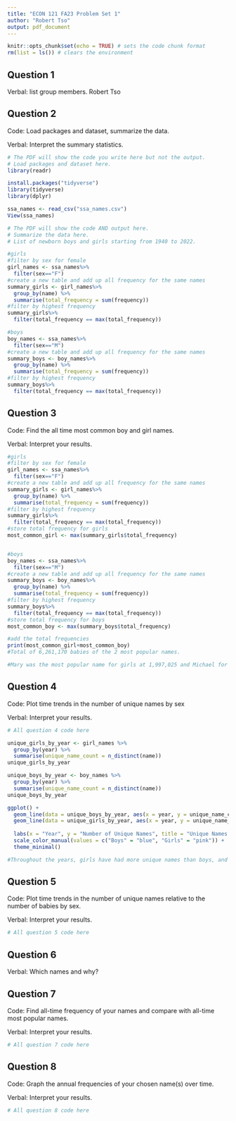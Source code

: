 ```yaml
---
title: "ECON 121 FA23 Problem Set 1"
author: "Robert Tso"
output: pdf_document
---
```


```r
knitr::opts_chunk$set(echo = TRUE) # sets the code chunk format
rm(list = ls()) # clears the environment
```

## Question 1

Verbal: list group members.
Robert Tso

\newpage

## Question 2

Code: Load packages and dataset, summarize the data.

Verbal: Interpret the summary statistics.

```r
# The PDF will show the code you write here but not the output.
# Load packages and dataset here.
library(readr)

install.packages("tidyverse")
library(tidyverse)
library(dplyr)

ssa_names <- read_csv("ssa_names.csv")
View(ssa_names)

```

```r
# The PDF will show the code AND output here.
# Summarize the data here.
# List of newborn boys and girls starting from 1940 to 2022.

#girls
#filter by sex for female
girl_names <- ssa_names%>%
  filter(sex=="F") 
#create a new table and add up all frequency for the same names
summary_girls <- girl_names%>%
  group_by(name) %>%
  summarise(total_frequency = sum(frequency)) 
#filter by highest frequency
summary_girls%>%
  filter(total_frequency == max(total_frequency))

#boys
boy_names <- ssa_names%>%
  filter(sex=="M") 
#create a new table and add up all frequency for the same names
summary_boys <- boy_names%>%
  group_by(name) %>%
  summarise(total_frequency = sum(frequency)) 
#filter by highest frequency
summary_boys%>%
  filter(total_frequency == max(total_frequency))


```

\newpage

## Question 3

Code: Find the all time most common boy and girl names.

Verbal: Interpret your results.

```r
#girls
#filter by sex for female
girl_names <- ssa_names%>%
  filter(sex=="F") 
#create a new table and add up all frequency for the same names
summary_girls <- girl_names%>%
  group_by(name) %>%
  summarise(total_frequency = sum(frequency)) 
#filter by highest frequency
summary_girls%>%
  filter(total_frequency == max(total_frequency))
#store total frequency for girls
most_common_girl <- max(summary_girls$total_frequency)


#boys
boy_names <- ssa_names%>%
  filter(sex=="M") 
#create a new table and add up all frequency for the same names
summary_boys <- boy_names%>%
  group_by(name) %>%
  summarise(total_frequency = sum(frequency)) 
#filter by highest frequency
summary_boys%>%
  filter(total_frequency == max(total_frequency))
#store total frequency for boys
most_common_boy <- max(summary_boys$total_frequency)

#add the total frequencies
print(most_common_girl+most_common_boy)
#Total of 6,261,170 babies of the 2 most popular names.

#Mary was the most popular name for girls at 1,997,025 and Michael for boys at 4,264,145 A total of 6,261,170 babies since 1940 were born under these 2 popular names.
```

\newpage

## Question 4

Code: Plot time trends in the number of unique names by sex

Verbal: Interpret your results.

```r
# All question 4 code here

unique_girls_by_year <- girl_names %>%
  group_by(year) %>%
  summarise(unique_name_count = n_distinct(name))
unique_girls_by_year

unique_boys_by_year <- boy_names %>%
  group_by(year) %>%
  summarise(unique_name_count = n_distinct(name))
unique_boys_by_year

ggplot() +
  geom_line(data = unique_boys_by_year, aes(x = year, y = unique_name_count, color = "Boys")) +
  geom_line(data = unique_girls_by_year, aes(x = year, y = unique_name_count, color = "Girls")) +
  
  labs(x = "Year", y = "Number of Unique Names", title = "Unique Names by Year (Boys vs. Girls)") +
  scale_color_manual(values = c("Boys" = "blue", "Girls" = "pink")) +
  theme_minimal()

#Throughout the years, girls have had more unique names than boys, and they trend in similar ways. The number of unique names for both boys has remained relatively flat compared to girls until 1960-1970s. Both sexes peaked in uniqueness in 2008, where boys returned to a flat rate, while girls started declining.

```

\newpage

## Question 5

Code: Plot time trends in the number of unique names relative to the number of 
babies by sex.

Verbal: Interpret your results.

```r
# All question 5 code here

```

\newpage

## Question 6

Verbal: Which names and why?

\newpage

## Question 7

Code: Find all-time frequency of your names and compare with all-time most
popular names.

Verbal: Interpret your results.

```r
# All question 7 code here

```

\newpage

## Question 8

Code: Graph the annual frequencies of your chosen name(s) over time.

Verbal: Interpret your results.

```r
# All question 8 code here

```

